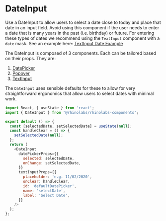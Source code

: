 
<Meta title="Components/DateInput/Codesandbox" />

# DateInput

Use a DateInput to allow users to select a date close to today and place that date in an input field.
Avoid using this component if the user needs to enter a date that is many years in the past (i.e. birthday) or future.
For entering these types of dates we recommend using the `TextInput` component with a `date` mask. See an example here:
[TextInput Date Example](?path=/docs/components-textinput-overview--with-date-mask)

The DateInput is composed of 3 components. Each can be tailored based on their props. They are:

1. [DatePicker](?path=/docs/components-datepicker-overview--basic-example)
2. [Popover](?path=/docs/components-popover-overview--demo)
3. [TextInput](?path=/docs/components-textinput-overview--default-story)

The `DateInput` uses sensible defaults for these to allow for very straightforward ergonomics that allow users to
select dates with minimal work.

```js codesandbox=rhinolabs-components
import React, { useState } from 'react';
import { DateInput } from '@rhinolabs/rhinolabs-components';

export default () => {
  const [selectedDate, setSelectedDate] = useState(null);
  const handleClear = () => {
    setSelectedDate(null);
  };
  return (
    <DateInput
      datePickerProps={{
        selected: selectedDate,
        onChange: setSelectedDate,
      }}
      textInputProps={{
        placeholder: 'e.g. 11/02/2020',
        onClear: handleClear,
        id: 'defaultDatePicker',
        name: 'selectDate',
        label: 'Select Date',
      }}
    />
  );
};
```
